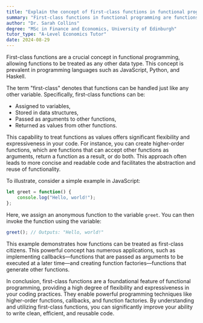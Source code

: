 ```yaml
---
title: "Explain the concept of first-class functions in functional programming"
summary: "First-class functions in functional programming are functions that can be treated like any other variable, allowing them to be passed as arguments, returned from other functions, and assigned to variables."
author: "Dr. Sarah Collins"
degree: "MSc in Finance and Economics, University of Edinburgh"
tutor_type: "A-Level Economics Tutor"
date: 2024-08-29
---
```


First-class functions are a crucial concept in functional programming, allowing functions to be treated as any other data type. This concept is prevalent in programming languages such as JavaScript, Python, and Haskell.

The term "first-class" denotes that functions can be handled just like any other variable. Specifically, first-class functions can be:

- Assigned to variables,
- Stored in data structures,
- Passed as arguments to other functions,
- Returned as values from other functions.

This capability to treat functions as values offers significant flexibility and expressiveness in your code. For instance, you can create higher-order functions, which are functions that can accept other functions as arguments, return a function as a result, or do both. This approach often leads to more concise and readable code and facilitates the abstraction and reuse of functionality.

To illustrate, consider a simple example in JavaScript:

```javascript
let greet = function() {
    console.log("Hello, world!");
};
```

Here, we assign an anonymous function to the variable `greet`. You can then invoke the function using the variable:

```javascript
greet(); // Outputs: "Hello, world!"
```

This example demonstrates how functions can be treated as first-class citizens. This powerful concept has numerous applications, such as implementing callbacks—functions that are passed as arguments to be executed at a later time—and creating function factories—functions that generate other functions.

In conclusion, first-class functions are a foundational feature of functional programming, providing a high degree of flexibility and expressiveness in your coding practices. They enable powerful programming techniques like higher-order functions, callbacks, and function factories. By understanding and utilizing first-class functions, you can significantly improve your ability to write clean, efficient, and reusable code.
    